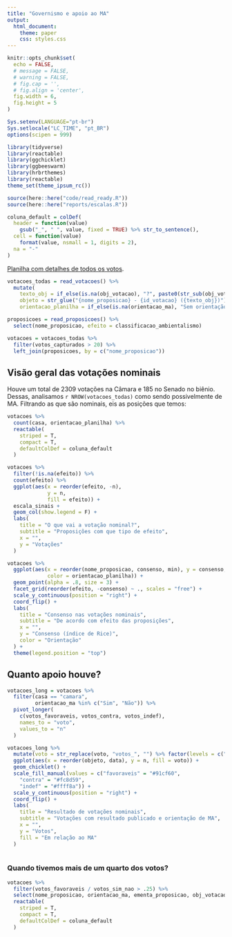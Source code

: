```yaml
---
title: "Governismo e apoio ao MA"
output:
  html_document:
    theme: paper
    css: styles.css
---
```


```r
knitr::opts_chunk$set(
  echo = FALSE,
  # message = FALSE,
  # warning = FALSE,
  # fig.cap = '',
  # fig.align = 'center',
  fig.width = 6,
  fig.height = 5
)

Sys.setenv(LANGUAGE="pt-br")
Sys.setlocale("LC_TIME", "pt_BR")
options(scipen = 999)
```

```r
library(tidyverse)
library(reactable)
library(ggchicklet)
library(ggbeeswarm)
library(hrbrthemes)
library(reactable)
theme_set(theme_ipsum_rc())

source(here::here("code/read_ready.R"))
source(here::here("reports/escalas.R"))

coluna_default = colDef(
  header = function(value)
    gsub("_", " ", value, fixed = TRUE) %>% str_to_sentence(),
  cell = function(value)
    format(value, nsmall = 1, digits = 2),
  na = "-"
)
```

[Planilha com detalhes de todos os votos](https://docs.google.com/spreadsheets/d/1vwSEPmk9AXFtkkBGajgREhIWKNfg0OosccQwk-7tiGM/edit#gid=0).

```r
votacoes_todas = read_votacoes() %>% 
  mutate(
    texto_obj = if_else(is.na(obj_votacao), "?", paste0(str_sub(obj_votacao, 1, 25), "...")),
    objeto = str_glue("{nome_proposicao} - {id_votacao} ({texto_obj})"), 
    orientacao_planilha = if_else(is.na(orientacao_ma), "Sem orientação", orientacao_ma)) 

proposicoes = read_proposicoes() %>% 
  select(nome_proposicao, efeito = classificacao_ambientalismo)

votacoes = votacoes_todas %>% 
  filter(votos_capturados > 20) %>% 
  left_join(proposicoes, by = c("nome_proposicao"))  
```

## Visão geral das votações nominais

Houve um total de 2309 votações na Câmara e 185 no Senado no biênio. Dessas, analisamos `r NROW(votacoes_todas)` como sendo possivelmente de MA. Filtrando as que são nominais, eis as posições que temos: 


```r
votacoes %>% 
  count(casa, orientacao_planilha) %>% 
  reactable(
    striped = T, 
    compact = T, 
    defaultColDef = coluna_default
  )
```

```r
votacoes %>% 
  filter(!is.na(efeito)) %>% 
  count(efeito) %>% 
  ggplot(aes(x = reorder(efeito, -n), 
             y = n, 
             fill = efeito)) + 
  escala_sinais + 
  geom_col(show.legend = F) + 
  labs(
    title = "O que vai a votação nominal?", 
    subtitle = "Proposições com que tipo de efeito", 
    x = "", 
    y = "Votações"
  )
```


```r
votacoes %>% 
  ggplot(aes(x = reorder(nome_proposicao, consenso, min), y = consenso, 
             color = orientacao_planilha)) + 
  geom_point(alpha = .8, size = 3) + 
  facet_grid(reorder(efeito, -consenso) ~ ., scales = "free") + 
  scale_y_continuous(position = "right") +  
  coord_flip() + 
  labs(
    title = "Consenso nas votações nominais", 
    subtitle = "De acordo com efeito das proposições", 
    x = "", 
    y = "Consenso (índice de Rice)", 
    color = "Orientação"
  ) + 
  theme(legend.position = "top")
```

## Quanto apoio houve? 

```r
votacoes_long = votacoes %>%
  filter(casa == "camara",
         orientacao_ma %in% c("Sim", "Não")) %>%
  pivot_longer(
    c(votos_favoraveis, votos_contra, votos_indef),
    names_to = "voto",
    values_to = "n"
  )

votacoes_long %>% 
  mutate(voto = str_replace(voto, "votos_", "") %>% factor(levels = c("favoraveis", "indef", "contra"), ordered = T)) %>% 
  ggplot(aes(x = reorder(objeto, data), y = n, fill = voto)) + 
  geom_chicklet() + 
  scale_fill_manual(values = c("favoraveis" = "#91cf60",
    "contra" = "#fc8d59",
    "indef" = "#ffff8a")) +
  scale_y_continuous(position = "right") +  
  coord_flip() + 
  labs(
    title = "Resultado de votações nominais", 
    subtitle = "Votações com resultado publicado e orientação de MA", 
    x = "",
    y = "Votos",
    fill = "Em relação ao MA"
  )
  
```

### Quando tivemos mais de um quarto dos votos? 

```r
votacoes %>% 
  filter(votos_favoraveis / votos_sim_nao > .25) %>% 
  select(nome_proposicao, orientacao_ma, ementa_proposicao, obj_votacao, resumo, data, apoio, efeito) %>% 
  reactable(
    striped = T, 
    compact = T, 
    defaultColDef = coluna_default
  )  
```

